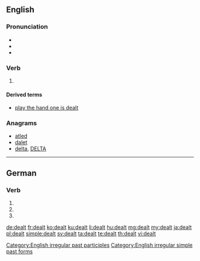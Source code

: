 ==English==

===Pronunciation===
* {{IPA|/ˈdɛlt/|lang=en}}
* {{audio|en-us-dealt.ogg|Audio (US)|lang=en}}
* {{rhymes|ɛlt|lang=en}}

===Verb===
{{head|en|verb form}}

# {{en-past of|deal}}

====Derived terms====
* [[play the hand one is dealt]]

===Anagrams===
* [[atled#English|atled]]
* [[dalet#English|dalet]]
* [[delta#English|delta]], [[DELTA#English|DELTA]]

[[Category:English irregular past participles]]
[[Category:English irregular simple past forms]]

----

==German==

===Verb===
{{head|de|verb form}}

# {{de-verb form of|dealen|3|s|g}}
# {{de-verb form of|dealen|2|p|g}}
# {{de-verb form of|dealen|i|p}}

[[de:dealt]]
[[fr:dealt]]
[[ko:dealt]]
[[ku:dealt]]
[[li:dealt]]
[[hu:dealt]]
[[mg:dealt]]
[[my:dealt]]
[[ja:dealt]]
[[pl:dealt]]
[[simple:dealt]]
[[sv:dealt]]
[[ta:dealt]]
[[te:dealt]]
[[th:dealt]]
[[vi:dealt]]